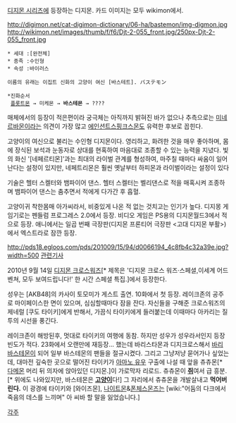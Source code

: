 [[디지몬 시리즈]]에 등장하는 디지몬. 카드 이미지는 모두 wikimon에서.

http://digimon.net/cat-digimon-dictionary/06-ha/bastemon/img-digmon.jpg http://wikimon.net/images/thumb/f/f6/Djt-2-055_front.jpg/250px-Djt-2-055_front.jpg

 * 세대 :[완전체]
 * 종족 :수인형
 * 속성 :바이러스

 이름의 유래는 이집트 신화의 고양이 여신 [바스테트]. バステモン

 *진화순서
  [[플롯트몬]] → 미케몬 → '''바스테몬''' → ????
매체에서의 등장이 적은편이라 궁극체는 아직까지 밝혀진 바가 없으나 추측으로는 [[미네르바몬]]이라는 의견이 가장 많고 [[에인션트스핑크스몬]]도 유력한 후보로 꼽힌다.

고양이의 여신으로 불리는 수인형 디지몬이다. 영리하고, 화려한 것을 매우 좋아하며, 몸에 장식된 보석과 눈동자로 상대를 현혹하여 마음대로 조종할 수 있는 능력을 지녔다. 빛의 화신 '[네페르티몬]'과는 최대의 라이벌 관계를 형성하여, 마주칠 때마다 싸움이 일어난다는 설정이 있지만, 네페트리몬은 훨씬 옛날부터 하피몬과 라이벌이라는 설정이 있다

기술은 헬터 스켈터와 뱀파이어 댄스. 헬터 스켈터는 벨리댄스로 적을 매혹시켜 조종하며 뱀파이어 댄스는 춤추면서 적에게 다가간 후 흡혈.

고양이귀 착한몸매 아가씨라서, 비중있게 나온 적 없는 것치고는 인기가 높다.
디지몽 게임기로는 펜들럼 프로그레스 2.0에서 등장. 비디오 게임은 PS용의 디지몬월드3에서 적으로 등장. 애니에서는 일곱 번째 극장판(디지몬 프론티어 극장판 <고대 디지몬 부활>)에서 엑스트라로 잠깐 등장. 

http://pds18.egloos.com/pds/201009/15/94/d0066194_4c8fb4c32a39e.jpg?width=500
[http://news.walkerplus.com/2010/0812/2 관련기사]

2010년 9월 14일 [[디지몬 크로스워즈]][* 제목은 '디지몬 크로스 워즈·스페셜,이세계 어드벤쳐, 모두 보여드립니다!' 한 시간 스페셜 특집.]에서 등장한다.  

성우는 [AKB48]의 카사이 토모미가 게스트 출연. 10화에서 첫 등장. 레이크존의 공주로 마이페이스한 면이 있으며, 심심할때마다 잠을 잔다. 자신들을 구해준 크로스워즈의 제네럴 [쿠도 타이키]에게 반해서, 가끔식 타이키에게 들러붙는데 이때마다 아카리는 질투의 시선을 풍긴다. 

레이크존이 해방된후, 멋대로 타이키의 여행에 동참. 하지만 성우가 성우라서인지 등장빈도가 적다. 23화에서 오랜만에 재등장... 했는데 바리스타몬과 디지크로스해서 [[바리 바스테몬]]이 되어 일부 바스테몬의 팬들을 절규시켰다. 그리고 그냥저냥 묻어가나 싶었는데, 대마전 깊숙한 곳으로 떨어진 타이키가 [[아마노 유우]] 구출에 나설 때 앞을 츄츄몬[* [[다메몬]] 머리 뒤 의자에 앉아있던 디지몬.]이 가로막자 리로드. 츄츄몬이 '''[[쥐]]'''여서 급 흥분.[* 위에도 나와있지만, 바스테몬은 '''[[고양이]]'''다!] 그 자리에서 츄츄몬을 개발살내고 '''먹어버린다.''' 이 광경에 타이키와 [와이즈몬], [[나이트몬]]&[[폰체스몬]]즈는 [wiki:"어둠의 다크에서 죽음의 데스를 느끼며" 아 씨바 할 말을 잃었습니다.]

[[각주]]
